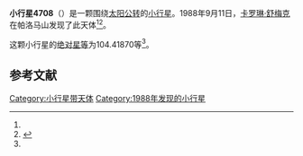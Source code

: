{{Infobox planet
| bgcolour = #FFFFC0
| name = 4708 Polydoros
| symbol = 
| image = 
| caption = 
| discovery = yes
| discovery_ref = 
| discoverer = [[卡罗琳·舒梅克|卡罗琳·舒梅克]]
| discovery_site = [[帕洛马山|帕洛马山]] 
| discovered = 1988年9月11日
| designations = yes
| mp_name = 
| named_after = 
| alt_names = 
| mp_category = [[特洛伊小行星|特洛伊小行星]]
| orbit_ref = <ref name="a">[http://ssd.jpl.nasa.gov/sbdb.cgi?sstr=4708 4708 Polydoros] {{Wayback|url=http://ssd.jpl.nasa.gov/sbdb.cgi?sstr=4708 |date=20201124010334 }}，小行星數據庫瀏覽器（JPL Small-Body Database Browser）－[[美国国家航空航天局|美国国家航空航天局]]喷气推进实验室</ref>
| epoch = 2456400.5 (2013年4月18日更新)
| aphelion = {{convert|5.5898204|AU|km|3|abbr=on|lk=out}}
| perihelion = {{convert|4.9471098|AU|km|3|abbr=on}}
| semimajor = {{convert|5.2684651|AU|km|3|abbr=on}}
| eccentricity = 0.060996
| period = 4416.971428 [[日|日]]<br />12.09[[儒略年|儒略年]]
| avg_speed = 
| inclination = 6.98141
| asc_node = 281.16950
| mean_anomaly = 
| arg_peri = 104.41870
| satellites = 
| physical_characteristics = yes
| dimensions = 
| mass = 
| density = 
| surface_grav = 
| escape_velocity = 
| sidereal_day = 
| axial_tilt = 
| pole_ecliptic_lat = 
| pole_ecliptic_lon = 
| albedo = 
| temperatures= 
| temp_name1 = 
| mean_temp_1 = 
| max_temp_1 = 
| temp_name2 = 
| max_temp_2 = 
| spectral_type = 
| abs_magnitude = 104.41870
}}

'''小行星4708'''（{{lang-en|4708 Polydoros}}）是一颗围绕[[太阳|太阳]][[公转|公转]]的[[小行星|小行星]]。1988年9月11日，[[卡罗琳·舒梅克|卡罗琳·舒梅克]]在帕洛马山发现了此天体<ref name="a" /><ref>{{cite news|title=小行星列表|url=http://cfa-www.harvard.edu/iau/lists/NumberedMPs.txt|accessdate=2013-07-08|newspaper=哈佛大学|archive-date=2008-05-17|archive-url=https://web.archive.org/web/20080517010638/http://cfa-www.harvard.edu/iau/lists/NumberedMPs.txt|dead-url=no}}</ref>。

这颗小行星的[[绝对星等|绝对星等]]为104.41870等<ref name="a" />。

==参考文献==
{{reflist}}
{{Minor Planet Number|[[小行星4707|小行星4707]]|[[小行星4709|小行星4709]]}}

{{小天体}}

[[Category:小行星带天体|Category:小行星带天体]]
[[Category:1988年发现的小行星|Category:1988年发现的小行星]]

{{asteroid-stub}}